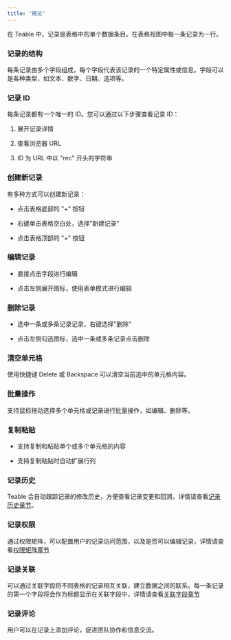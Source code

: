 ```yaml
---
title: "概览"
---
```




在 Teable 中，记录是表格中的单个数据条目。在表格视图中每一条记录为一行。

### 记录的结构

每条记录由多个字段组成，每个字段代表该记录的一个特定属性或信息。字段可以是各种类型，如文本、数字、日期、选项等。

### 记录 ID

每条记录都有一个唯一的 ID。您可以通过以下步骤查看记录 ID：

1. 展开记录详情

2. 查看浏览器 URL

3. ID 为 URL 中以 "rec" 开头的字符串

### 创建新记录

有多种方式可以创建新记录：

* 点击表格底部的 "+" 按钮

* 右键单击表格空白处，选择"新建记录"

* 点击表格顶部的 "+" 按钮

### 编辑记录

* 直接点击字段进行编辑

* 点击左侧展开图标，使用表单模式进行编辑

### 删除记录

* 选中一条或多条记录记录，右键选择"删除"

* 点击左侧勾选图标，选中一条或多条记录点击删除

### 清空单元格

使用快捷键 Delete 或 Backspace 可以清空当前选中的单元格内容。

### 批量操作

支持鼠标拖动选择多个单元格或记录进行批量操作，如编辑、删除等。

### 复制粘贴

* 支持复制和粘贴单个或多个单元格的内容

* 支持复制粘贴时自动扩展行列

### 记录历史

Teable 会自动跟踪记录的修改历史，方便查看记录变更和回溯，详情请查看[记录历史章节](/ji-ben-gong-neng/ji-lu/ji-lu-li-shi)。

### 记录权限

通过权限矩阵，可以配置用户的记录访问范围，以及是否可以编辑记录，详情请查看[权限矩阵章节](/ji-ben-gong-neng/quan-xian-guan-li)

### 记录关联

可以通过关联字段将不同表格的记录相互关联，建立数据之间的联系。每一条记录的第一个字段将会作为标题显示在关联字段中，详情请查看[关联字段章节](/ji-ben-gong-neng/zi-duan/gao-ji-zi-duan/guan-lian)

### 记录评论

用户可以在记录上添加评论，促进团队协作和信息交流。

